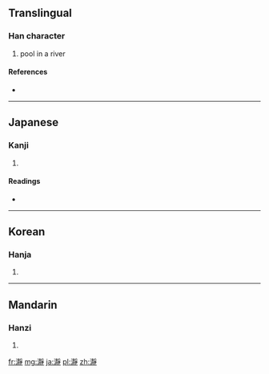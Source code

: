 ==Translingual==

===Han character===
{{Han char|rn=85|rad=水|as=16|sn=19|four=|canj=水手月木 (EQBD)}}

# pool in a river

====References====
* {{Han ref|kx=0657.020|dkj=18520|dj=1067.070|hdz=31765.120|uh=701E|ud=28702}}

----

==Japanese==

===Kanji===
{{ja-kanji|grade=|rs=水16}}

# {{defn|Japanese|sort=水16}}

====Readings====
* {{ja-readings|on=[[じょう]] (jō), [[せい]] (sei)|kun=[[きょい]] (kyoi), [[とろ]] (toro)}}

----

==Korean==

===Hanja===
{{ko-hanja|hangeul=정|eumhun=|rv=jeong|mr=chŏng|y=ceng}}

# {{defn|Korean|sort=水16}}

----

==Mandarin==

===Hanzi===
{{cmn-hanzi|pin=[[jìng]] ([[jing4]])|wg=ching<sup>4</sup>}}

# {{defn|Mandarin|sort=水16}}

[[fr:瀞]]
[[mg:瀞]]
[[ja:瀞]]
[[pl:瀞]]
[[zh:瀞]]